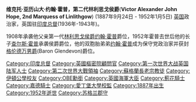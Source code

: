{{Expand |time=2008-09-19T11:20:53+00:00 }}<!-- 本调用由 {{subst:Expand/auto}} 自动产生。 --> 
{{noteTA
|1=zh-hk:查理斯;zh-tw:查爾斯; zh-cn:查尔斯
}}
'''维克托·亚历山大·约翰·霍普，第二代林利思戈侯爵'''('''Victor Alexander John Hope, 2nd Marquess of Linlithgow''') (1887年9月24日 - 1952年1月5日) [[英国|英国]]政治家，英国驻[[印度总督|印度总督]](1936年-1943年)。

1908年承袭他父亲第一代[[林利思戈侯爵|林利思戈侯爵]][[约翰·霍普_(林利思戈侯爵)|约翰·霍普]]爵位，1952年霍普去世后他的长子[[查尔斯·威廉·弗雷德里克·霍普_(林利思戈侯爵)|查尔斯·霍普]]承袭侯爵爵位，他的双胞胎弟弟[[约翰·阿德里安·路易斯·霍普_(格伦德万男爵)|约翰·霍普]]成为保守党政治家并获封[[格伦德万男爵|格伦德万男爵]](Baron Glendevon)爵位。
{{leader|[[弗里曼·弗里曼-托马斯_(威灵顿侯爵)|威灵顿伯爵]]|[[印度总督|印度总督]]|[[阿奇博尔德·珀西瓦尔·韦维尔|阿奇博尔德·韦维尔子爵]]}}
{{leader|[[约翰·霍普_(林利思戈侯爵)|约翰·霍普]]|[[林利思戈侯爵|林利思戈侯爵]]|[[查尔斯·威廉·弗雷德里克·霍普_(林利思戈侯爵)|查尔斯·霍普]]}}

{{林利斯哥侯爵}}
{{Authority control}}
{{DEFAULTSORT: Hope, Victor}}
[[Category:印度总督|Category:印度总督]]
[[Category:英國樞密院顧問官|Category:英國樞密院顧問官]]
[[Category:第一次世界大战英国陆军人士|Category:第一次世界大战英国陆军人士]]
[[Category:第二次世界大戰領袖|Category:第二次世界大戰領袖]]
[[Category:蘇格蘭長老宗教徒|Category:蘇格蘭長老宗教徒]]
[[Category:伊頓公學校友|Category:伊頓公學校友]]
[[Category:OBE勳銜|Category:OBE勳銜]]
[[Category:英國海軍大臣|Category:英國海軍大臣]]
[[Category:薊花騎士|Category:薊花騎士]]
[[Category:嘉德騎士|Category:嘉德騎士]]
[[Category:愛丁堡大學校監|Category:愛丁堡大學校監]]
[[Category:1887年出生|Category:1887年出生]]
[[Category:1952年逝世|Category:1952年逝世]]
[[Category:苏格兰郡守|Category:苏格兰郡守]]